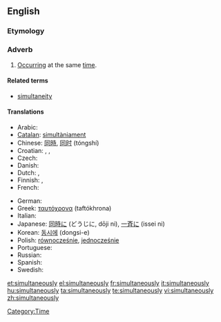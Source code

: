 ==English==

{{rfp}}

===Etymology===
{{suffix|simultaneous|ly}}

===Adverb===
{{en-adv|-}}

# [[occur|Occurring]] at the same [[time]].

====Related terms====
* [[simultaneity]]

====Translations====
{{trans-top|occurring at the same time}}
* Arabic: {{Arab|[[معا|معًا]]}} {{IPAchar|(máʕan)}}
* [[Catalan]]: [[simultàniament]]
* Chinese: [[同時]], [[同时]] (tóngshí)
* Croatian: {{t-|hr|simultano|alt=sȉmultāno}}, {{t-|hr|istovremeno|alt=istòvremeno}}, {{t-|hr|istodobno|alt=istòdobno}}
* Czech: {{t+|cs|zároveň}}
* Danish: {{t-|da|samtidigt}}
* Dutch: {{t+|nl|tegelijkertijd}}, {{t+|nl|simultaan}}
* Finnish: {{t-|fi|yhtä aikaa}}, {{t-|fi|samanaikaisesti}}
* French: {{t+|fr|simultanément}}
{{trans-mid}}
* German: {{t+|de|gleichzeitig}}
* Greek: [[ταυτόχρονα]] (taftókhrona)
* Italian: {{t+|it|simultaneamente}}
* Japanese: [[同時に]] (どうじに, dōji ni), [[一斉に]] (issei ni)
* Korean: [[동시에]] (dongsi-e)
* Polish: [[równocześnie]], [[jednocześnie]]
* Portuguese: {{t+|pt|simultaneamente}}
* Russian: {{t+|ru|одновременно|tr=odnovrémmeno}}
* Spanish: {{t-|es|simultáneamente}}
* Swedish: {{t+|sv|samtidigt}}
{{trans-bottom}}

[[Category:Time]]

[[et:simultaneously]]
[[el:simultaneously]]
[[fr:simultaneously]]
[[it:simultaneously]]
[[hu:simultaneously]]
[[ta:simultaneously]]
[[te:simultaneously]]
[[vi:simultaneously]]
[[zh:simultaneously]]